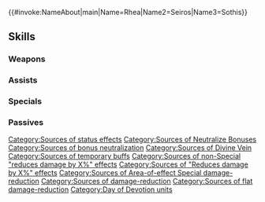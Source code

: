 {{#invoke:NameAbout|main|Name=Rhea|Name2=Seiros|Name3=Sothis}}{{HeroPage Tabs}}
{{Hero Infobox
|Name=Rhea
|Title=Aura of Love
|WeaponType=Colorless Breath
|MoveType=Armored
|secondPerson=Sothis
|Origin=Fire Emblem: Three Houses
|Gender=FF
|duo=Grants the following status to unit and allies within 2 spaces of unit for 1 turn: "neutralizes foe's bonuses during combat."<br><br>Applies【Divine Vein (Stone)】to unit's space and spaces within 2 spaces of unit for 2 turns.<br><br>【Divine Vein (Stone)】<br>Applies the following effects on space for unit and allies: Grants Def/Res+6 during combat, reduces damage from foe's Specials by 10 during combat (excluding area-of-effect Specials), and reduces damage from area-of-effect Specials by 50% (excluding Røkkr area-of-effect Specials). (Divine Vein effects do not stack; replaces any existing Divine Vein effect; Divine Vein effects applied simultaneously cancel each other out. Does not count as defensive terrain.)
|Duel=215
|actorEN=井上喜久子,黒沢ともよ
|actorJP=井上喜久子,黒沢ともよ
|artist=ekao
|additionDate=February 6, 2025
|releaseDate=February 7, 2025
|cv1=12
|cv2=100500
|TagID=比翼レア
|InternalID=1203
|Properties=special,duo,hat
|description=Archbishop who guides the Church of Seiros. She bestows love in equal measure unto all who celebrate the festival, including her mother, Sothis, who joins her. They appear in Fire Emblem: Three Houses.
}}
{{Stats Page
|Lv1HP=20|Lv1ATK=13|Lv1SPD=4|Lv1DEF=13|Lv1RES=11
|GRHP=60|GRATK=80|GRSPD=30|GRDEF=75|GRRES=90
}}
==Skills==
===Weapons===
{{Weapons Table
|weapon1=Fire Breath
|weapon1Default=1
|weapon1Unlock=1
|weapon2=Fire Breath+
|weapon2Default=2
|weapon2Unlock=2
|weapon3=Flametongue
|weapon3Default=4
|weapon3Unlock=3
|weapon4=Devoted Breath
|weapon4Default=5
|weapon4Unlock=5
}}
===Assists===
{{Assists Table}}
===Specials===
{{Specials Table
|special1=Chilling Wind
|special1Default=4
|special1Unlock=3
|special2=Iceberg
|special2Unlock=4
|special3=Dragon's Roar
|special3Unlock=5
}}
===Passives===
{{Passives Table
|passiveA1=Def/Res Scowl 1
|passiveA2=Def/Res Scowl 2
|passiveA3=Def/Res Scowl 3
|passiveA4=Def/Res Scowl 4
|passiveA1Unlock=2
|passiveA2Unlock=3
|passiveA3Unlock=4
|passiveA4Unlock=5
|passiveB1=Pure Dragon Wall
|passiveB1Unlock=5
|passiveC1=Close Guard 1
|passiveC2=Close Guard 2
|passiveC3=Close Guard 3
|passiveC4=Lower Ground
|passiveC1Unlock=2
|passiveC2Unlock=3
|passiveC3Unlock=4
|passiveC4Unlock=5
}}
{{Heroes Navbox}}
[[Category:Sources of status effects]][[Category:Sources of Neutralize Bonuses]][[Category:Sources of bonus neutralization]][[Category:Sources of Divine Vein]][[Category:Sources of temporary buffs]]
[[Category:Sources of non-Special "reduces damage by X%" effects]]
[[Category:Sources of "Reduces damage by X%" effects]]
[[Category:Sources of Area-of-effect Special damage-reduction]]
[[Category:Sources of damage-reduction]][[Category:Sources of flat damage-reduction]]
[[Category:Day of Devotion units]]